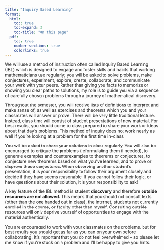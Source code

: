```yaml
---
title: "Inquiry Based Learning"
format:
  html: 
    toc: true
    toc-expand: 2
    toc-title: "On this page"
  pdf:
    toc: true
    number-sections: true
    colorlinks: true
---
```


We will use a method of instruction often called Inquiry Based Learning (IBL) which is designed to engage and foster skills and habits that working mathematicians use regularly; you will be asked to solve problems, make conjectures, experiment, explore, create, collaborate, and communicate your work with your peers. Rather than giving you facts to memorize or showing you clear paths to solutions, my role is to guide you via a sequence of carefully chosen problems through a journey of mathematical discovery.

Throughout the semester, you will receive lists of definitions to interpret and make sense of, as well as exercises and theorems which you and your classmates will answer or prove. There will be very little traditional lecture. Instead, class time will consist of student presentations of new material. For best results, you should come to class prepared to share your work or ideas about that day's problems. This method of inquiry does not work nearly as well if you're looking at a problem for the first time in-class.

You will be asked to share your solutions in class regularly. You will also be encouraged to critique the problems (reformulating them if needed), to generate examples and counterexamples to theorems or conjectures, to conjecture new theorems based on what you've learned, and to prove or disprove these conjectures. When observing another student's presentation, it is your responsibility to follow their argument closely and decide if they have seems reasonable. If you cannot follow their logic, or have questions about their solution, it is your responsibility to ask!

::: {.callout-warning appearance="simple"}
A key feature of the IBL method is student **discovery** and therefore **outside resources are not allowed.** This means that you should not consult texts (other than the one handed out in class), the internet, students not currently enrolled in the course, or faculty other than myself. Consulting outside resources will only deprive yourself of opportunities to engage with the material authentically.

You are encouraged to work with your classmates on the problems, but for best results you should get as far as you can on your own before collaborating. It's important that you do not feel overwhelmed -- so please let me know if you're stuck on a problem and I'll be happy to give you hints.
:::
